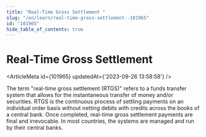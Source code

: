 ```yaml
---
title: "Real-Time Gross Settlement "
slug: "/en/learn/real-time-gross-settlement--101965"
id: "101965"
hide_table_of_contents: true
---
```



# Real-Time Gross Settlement 

<ArticleMeta id={101965} updatedAt={'2023-09-26 13:58:58'} />
<div className='border-solid border-b border-t-0 my-4 border-[var(--ifm-color-gray-300)]' />

The term "real-time gross settlement (RTGS)" refers to a funds transfer system that allows for the instantaneous transfer of money and/or securities. RTGS is the continuous process of settling payments on an individual order basis without netting debits with credits across the books of a central bank. Once completed, real-time gross settlement payments are final and irrevocable. In most countries, the systems are managed and run by their central banks.
